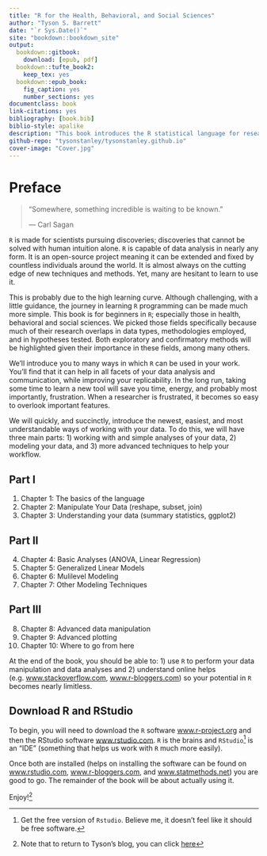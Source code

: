 ```yaml
---
title: "R for the Health, Behavioral, and Social Sciences"
author: "Tyson S. Barrett"
date: "`r Sys.Date()`"
site: "bookdown::bookdown_site"
output:
  bookdown::gitbook:
    download: [epub, pdf]
  bookdown::tufte_book2:
    keep_tex: yes
  bookdown::epub_book: 
    fig_caption: yes
    number_sections: yes
documentclass: book
link-citations: yes
bibliography: [book.bib]
biblio-style: apalike
description: "This book introduces the R statistical language for researchers in the health, behavioral, and social sciences. It is designed for those that have little background in statistical programming but would like to use the powerful statistical and visualization tool that R offers at no cost. The light-hearted design of this book allows a researcher to investigate and begin using R relatively stress-free with intuitive and interesting examples."
github-repo: "tysonstanley/tysonstanley.github.io"
cover-image: "Cover.jpg"
---
```


# Preface {-}

> "Somewhere, something incredible is waiting to be known."
>
> --- Carl Sagan

`R` is made for scientists pursuing discoveries; discoveries that cannot be solved with human intuition alone. `R` is capable of data analysis in nearly any form. It is an open-source project meaning it can be extended and fixed by countless individuals around the world. It is almost always on the cutting edge of new techniques and methods. Yet, many are hesitant to learn to use it.

This is probably due to the high learning curve. Although challenging, with a little guidance, the journey in learning `R` programming can be made much more simple. This book is for beginners in `R`; especially those in health, behavioral and social sciences. We picked those fields specifically because much of their research overlaps in data types, methodologies employed, and in hypotheses tested. Both exploratory and confirmatory methods will be highlighted given their importance in these fields, among many others.

We'll introduce you to many ways in which `R` can be used in your work. You'll find that it can help in all facets of your data analysis and communication, while improving your replicability. In the long run, taking some time to learn a new tool will save you time, energy, and probably most importantly, frustration. When a researcher is frustrated, it becomes so easy to overlook important features.

We will quickly, and succinctly, introduce the newest, easiest, and most understandable ways of working with your data. To do this, we will have three main parts: 1) working with and simple analyses of your data, 2) modeling your data, and 3) more advanced techniques to help your workflow.

## Part I {-}

1. Chapter 1: The basics of the language
2. Chapter 2: Manipulate Your Data (reshape, subset, join)
3. Chapter 3: Understanding your data (summary statistics, ggplot2)

## Part II {-}

4. Chapter 4: Basic Analyses (ANOVA, Linear Regression)
5. Chapter 5: Generalized Linear Models
6. Chapter 6: Mulilevel Modeling
7. Chapter 7: Other Modeling Techniques

## Part III {-}

8. Chapter 8: Advanced data manipulation
9. Chapter 9: Advanced plotting
10. Chapter 10: Where to go from here

At the end of the book, you should be able to: 1) use `R` to perform your data manipulation and data analyses and 2) understand online helps (e.g. [www.stackoverflow.com](www.stackoverflow.com), [www.r-bloggers.com](www.r-bloggers.com)) so your potential in `R` becomes nearly limitless.


## Download R and RStudio {-}

To begin, you will need to download the `R` software [www.r-project.org](https://www.r-project.org/) and then the RStudio software [www.rstudio.com](https://www.rstudio.com/). `R` is the brains and `RStudio`[^free] is an "IDE" (something that helps us work with `R` much more easily). 

Once both are installed (helps on installing the software can be found on [www.rstudio.com](https://www.rstudio.com/), [www.r-bloggers.com](www.r-bloggers.com), and [www.statmethods.net](www.statmethods.net)) you are good to go. The remainder of the book will be about actually using it.

Enjoy![^return]


[^free]: Get the free version of `Rstudio`. Believe me, it doesn't feel like it should be free software. 

[^return]: Note that to return to Tyson's blog, you can click [here][blog]

[blog]: https://tysonstanley.github.io



